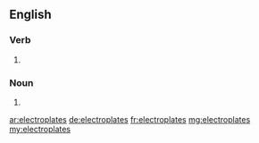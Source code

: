 ==English==

===Verb===
{{head|en}}

# {{en-third-person singular of|electroplate}}

===Noun===
{{head|en|plural}}
# {{plural of|electroplate|lang=en}}

[[ar:electroplates]]
[[de:electroplates]]
[[fr:electroplates]]
[[mg:electroplates]]
[[my:electroplates]]